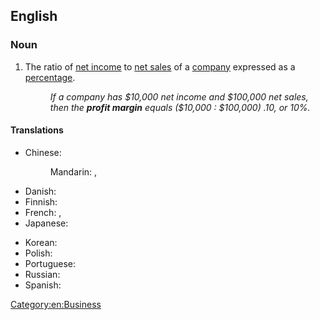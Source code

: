 ==English==

===Noun===
{{en-noun}}

# The ratio of [[net income]] to [[net sales]] of a [[company]] expressed as a [[percentage]].
#: ''If a company has $10,000 net income and $100,000 net sales, then the '''profit margin''' equals ($10,000 : $100,000) .10, or 10%.''

====Translations====
{{trans-top|ratio of income to sales}}
* Chinese:
*: Mandarin: {{t+|cmn|利潤率}}, {{t+|cmn|利润率|tr=lìrùnlǜ}}
* Danish: {{t-needed|da}}
* Finnish: {{t|fi|tuottoprosentti}}
* French: {{t+|fr|marge bénéficiaire nette|f}}, {{t+|fr|marge nette|f}}
* Japanese: {{t|ja|利鞘|tr=りざや, rizaya|sc=Jpan}}
{{trans-mid}}
* Korean: {{t-needed|ko}}
* Polish: {{t+|pl|marża|f}}
* Portuguese: {{t-needed|pt}}
* Russian: {{t-needed|ru}}
* Spanish: {{t|es|margen de beneficios|m}}
{{trans-bottom}}

[[Category:en:Business]]